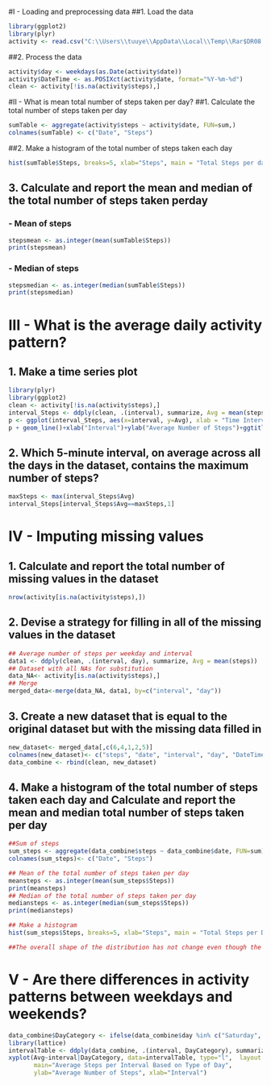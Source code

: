 #I - Loading and preprocessing data
##1. Load the data
```{r}
library(ggplot2)
library(plyr)
activity <- read.csv("C:\\Users\\tuuye\\AppData\\Local\\Temp\\Rar$DR08.934\\activity.csv")
```
##2. Process the data
```{r}
activity$day <- weekdays(as.Date(activity$date))
activity$DateTime <- as.POSIXct(activity$date, format="%Y-%m-%d")
clean <- activity[!is.na(activity$steps),]
```

#II - What is mean total number of steps taken per day?
##1. Calculate the total number of steps taken per day
```{r}
sumTable <- aggregate(activity$steps ~ activity$date, FUN=sum,)
colnames(sumTable) <- c("Date", "Steps")
```
##2. Make a histogram of the total number of steps taken each day
```{r}
hist(sumTable$Steps, breaks=5, xlab="Steps", main = "Total Steps per day", col = "purple")
```

## 3. Calculate and report the mean and median of the total number of steps taken perday
### - Mean of steps
```{r}
stepsmean <- as.integer(mean(sumTable$Steps))
print(stepsmean)
```
### - Median of steps
```{r}
stepsmedian <- as.integer(median(sumTable$Steps))
print(stepsmedian)
```

# III - What is the average daily activity pattern?
## 1. Make a time series plot
```{r}
library(plyr)
library(ggplot2)
clean <- activity[!is.na(activity$steps),]
interval_Steps <- ddply(clean, .(interval), summarize, Avg = mean(steps))
p <- ggplot(interval_Steps, aes(x=interval, y=Avg), xlab = "Time Interval", ylab="Average Number of Steps")
p + geom_line()+xlab("Interval")+ylab("Average Number of Steps")+ggtitle("Time Series Plot of the Average Number of Steps per Interval")
```

## 2. Which 5-minute interval, on average across all the days in the dataset, contains the maximum number of steps?
```{r}
maxSteps <- max(interval_Steps$Avg)
interval_Steps[interval_Steps$Avg==maxSteps,1]
```

# IV - Imputing missing values
## 1. Calculate and report the total number of missing values in the dataset
```{r}
nrow(activity[is.na(activity$steps),])
```

## 2. Devise a strategy for filling in all of the missing values in the dataset
```{r}
## Average number of steps per weekday and interval
data1 <- ddply(clean, .(interval, day), summarize, Avg = mean(steps))
## Dataset with all NAs for substitution
data_NA<- activity[is.na(activity$steps),]
## Merge 
merged_data<-merge(data_NA, data1, by=c("interval", "day"))
```

## 3. Create a new dataset that is equal to the original dataset but with the missing data filled in
```{r}
new_dataset<- merged_data[,c(6,4,1,2,5)]
colnames(new_dataset)<- c("steps", "date", "interval", "day", "DateTime")
data_combine <- rbind(clean, new_dataset)
```

## 4. Make a histogram of the total number of steps taken each day and Calculate and report the mean and median total number of steps taken per day
```{r}
##Sum of steps
sum_steps <- aggregate(data_combine$steps ~ data_combine$date, FUN=sum)
colnames(sum_steps)<- c("Date", "Steps")

## Mean of the total number of steps taken per day
meansteps <- as.integer(mean(sum_steps$Steps))
print(meansteps)
## Median of the total number of steps taken per day
mediansteps <- as.integer(median(sum_steps$Steps))
print(mediansteps)

## Make a histogram
hist(sum_steps$Steps, breaks=5, xlab="Steps", main = "Total Steps per Day with NAs Fixed", col="Blue")

##The overall shape of the distribution has not change even though the new mean and median increased 
```
# V - Are there differences in activity patterns between weekdays and weekends?
```{r}
data_combine$DayCategory <- ifelse(data_combine$day %in% c("Saturday", "Sunday"), "Weekend", "Weekday")
library(lattice) 
intervalTable <- ddply(data_combine, .(interval, DayCategory), summarize, Avg = mean(steps))
xyplot(Avg~interval|DayCategory, data=intervalTable, type="l",  layout = c(1,2),
       main="Average Steps per Interval Based on Type of Day", 
       ylab="Average Number of Steps", xlab="Interval")
```

     